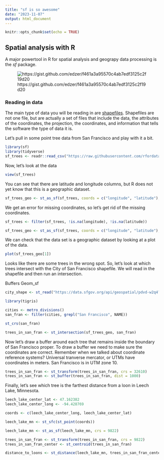 ---
title: "sf is so awesome"
date: "2023-11-07"
output: html_document
---

```{r setup, include=FALSE}
knitr::opts_chunk$set(echo = TRUE)
```

## Spatial analysis with R

A major powertool in R for spatial analysis and geograpy data processing is the *sf* package.

![https://gist.github.com/edzer/f461a3a95570c4ab7edf3125c2f19d20](https://user-images.githubusercontent.com/520851/34849243-0972e474-f722-11e7-9a3d-2d4bf5075835.png)

### Reading in data

The main type of data you will be reading in are [shapefiles](https://en.wikipedia.org/wiki/Shapefile). Shapefiles are not one file, but are actually a set of files that include the data, the attributes of the coordinates, the projection, the coordinates, and information that tells the software the type of data it is.

Let's pull in some point tree data from San Francisco and play with it a bit.

```{r birds, echo = FALSE, message = FALSE, warning = FALSE}
library(sf)
library(tidyverse)
sf_trees <- readr::read_csv("https://raw.githubusercontent.com/rfordatascience/tidytuesday/master/data/2020/2020-01-28/sf_trees.csv")
```

Now, let's look at the data

```{r trees view, echo = FALSE, message = FALSE, warning = FALSE}
view(sf_trees)

```

You can see that there are latitude and longitude columns, but R does not yet know that this is a geographic dataset.

```{r trees geo, echo = FALSE, message = FALSE, warning = FALSE}

sf_trees_geo <- st_as_sf(sf_trees, coords = c("longitude", "latitude"), crs = 4326, remove = FALSE)

```

We get an error for missing coordinates, so let's get rid of the missing coordinates.

```{r trees geo na, echo = FALSE, message = FALSE, warning = FALSE}

sf_trees <- filter(sf_trees, !is.na(longitude), !is.na(latitude))

sf_trees_geo <- st_as_sf(sf_trees, coords = c("longitude", "latitude"), crs = 4269, remove = FALSE)

```

We can check that the data set is a geographic dataset by looking at a plot of the data.

```{r trees plot, echo = FALSE, message = FALSE, warning = FALSE}

plot(sf_trees_geo[1])
```

Looks like there are some trees in the wrong spot. So, let's look at which trees intersect with the City of San Francisco shapefile. We will read in the shapefile and then run an intersection.


Buffers
Geom_sf

```{r interescts}

city_shape <- st_read("https://data.sfgov.org/api/geospatial/pdvd-w2q4?method=export&format=Shapefile")

library(tigris)

cities <- metro_divisions()
san_fran <- filter(cities, grepl("San Francisco", NAME))

st_crs(san_fran)

trees_in_san_fran <- st_intersection(sf_trees_geo, san_fran)

```

Now let's draw a buffer around each tree that remains inside the boundary of San Francisco proper. To draw a buffer we need to make sure the coordinates are correct. Remember when we talked about coordinate reference systems? Universal tranverse mercator, or UTMs have coordinates in meters. San Francisco is in UTM zone 10.

```{r trees buffer}
trees_in_san_fran <- st_transform(trees_in_san_fran, crs = 32610)
trees_in_san_fran <- st_buffer(trees_in_san_fran, dist = 1000)
```

Finally, let's see which tree is the farthest distance from a loon in Leech Lake, Minnesota.

```{r trees distance}
leech_lake_center_lat <- 47.162382 
leech_lake_center_long <- -94.428769

coords <- c(leech_lake_center_long, leech_lake_center_lat)

leech_lake_mn <- st_sfc(st_point(coords))

leech_lake_mn <- st_as_sf(leech_lake_mn, crs = 9822)

trees_in_san_fran <- st_transform(trees_in_san_fran, crs = 9822)
trees_in_san_fran_center <- st_centroid(trees_in_san_fran)

distance_to_loons <- st_distance(leech_lake_mn, trees_in_san_fran_center)
```


